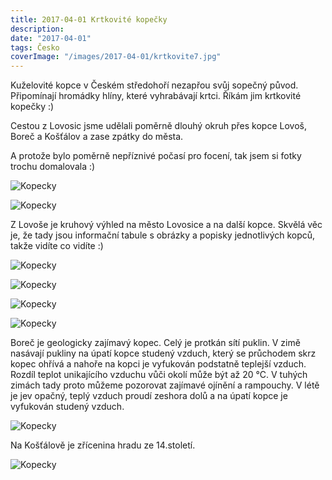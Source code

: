 ```yaml
---
title: 2017-04-01 Krtkovité kopečky
description:
date: "2017-04-01"
tags: Česko
coverImage: "/images/2017-04-01/krtkovite7.jpg"
---
```


Kuželovité kopce v Českém středohoří nezapřou svůj sopečný původ. Připomínají hromádky hlíny, které vyhrabávají krtci. Říkám jim krtkovité kopečky :)

Cestou z Lovosic jsme udělali poměrně dlouhý okruh přes kopce Lovoš, Boreč a Košťálov a zase zpátky do města.

A protože bylo poměrně nepříznivé počasí pro focení, tak jsem si fotky trochu domalovala :)

<Image
  src="/images/2017-04-01/krtkovite1.jpg"
  alt="Kopecky"
  width={1280}
  height={750}
  priority
  className="next-image"
/>

<Image
  src="/images/2017-04-01/krtkovite2.jpg"
  alt="Kopecky"
  width={1280}
  height={750}
  priority
  className="next-image"
/>

Z Lovoše je kruhový výhled na město Lovosice a na další kopce. Skvělá věc je, že tady jsou informační tabule s obrázky a popisky jednotlivých kopců, takže vidíte co vidíte :)

<Image
  src="/images/2017-04-01/krtkovite3.jpg"
  alt="Kopecky"
  width={1280}
  height={750}
  priority
  className="next-image"
/>

<Image
  src="/images/2017-04-01/krtkovite4.jpg"
  alt="Kopecky"
  width={1280}
  height={750}
  priority
  className="next-image"
/>

<Image
  src="/images/2017-04-01/krtkovite5.jpg"
  alt="Kopecky"
  width={1280}
  height={750}
  priority
  className="next-image"
/>

<Image
  src="/images/2017-04-01/krtkovite7.jpg"
  alt="Kopecky"
  width={1280}
  height={750}
  priority
  className="next-image"
/>

Boreč je geologicky zajímavý kopec. Celý je protkán sítí puklin. V zimě nasávají pukliny na úpatí kopce studený vzduch, který se průchodem skrz kopec ohřívá a nahoře na kopci je vyfukován podstatně teplejší vzduch. Rozdíl teplot unikajícího vzduchu vůči okolí může být až 20 °C. V tuhých zimách tady proto můžeme pozorovat zajímavé ojínění a rampouchy. V létě je jev opačný, teplý vzduch proudí zeshora dolů a na úpatí kopce je vyfukován studený vzduch.

<Image
  src="/images/2017-04-01/krtkovite6.jpg"
  alt="Kopecky"
  width={1280}
  height={750}
  priority
  className="next-image"
/>

Na Košťálově je zřícenina hradu ze 14.století.

<Image
  src="/images/2017-04-01/krtkovite8.jpg"
  alt="Kopecky"
  width={1280}
  height={750}
  priority
  className="next-image"
/>
